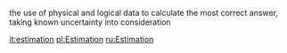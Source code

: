 the use of physical and logical data to calculate the most correct answer, taking known uncertainty into consideration

{{stub}}

[[it:estimation]]
[[pl:Estimation]]
[[ru:Estimation]]
